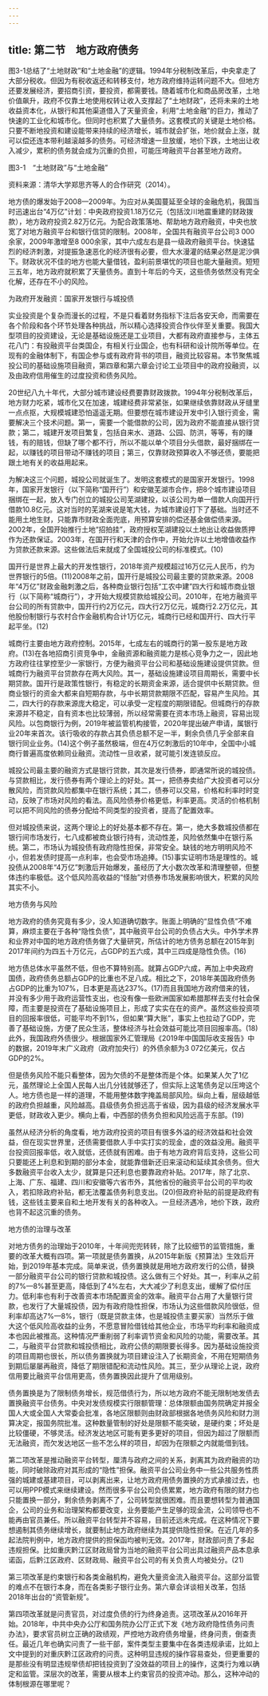 ```yaml
---
---
---
```

title: 第二节　地方政府债务
---




图3-1总结了“土地财政”和“土地金融”的逻辑。1994年分税制改革后，中央拿走了大部分税收。但因为有税收返还和转移支付，地方政府维持运转问题不大。但地方还要发展经济，要招商引资，要投资，都需要钱。随着城市化和商品房改革，土地价值飙升，政府不仅靠土地使用权转让收入支撑起了“土地财政”，还将未来的土地收益资本化，从银行和其他渠道借入了天量资金，利用“土地金融”的巨力，推动了快速的工业化和城市化。但同时也积累了大量债务。这套模式的关键是土地价格。只要不断地投资和建设能带来持续的经济增长，城市就会扩张，地价就会上涨，就可以偿还连本带利越滚越多的债务。可经济增速一旦放缓，地价下跌，土地出让收入减少，累积的债务就会成为沉重的负担，可能压垮融资平台甚至地方政府。

图3-1　“土地财政”与“土地金融”

资料来源：清华大学郑思齐等人的合作研究（2014）。



地方债的爆发始于2008—2009年。为应对从美国蔓延至全球的金融危机，我国当时迅速出台“4万亿”计划：中央政府投资1.18万亿元（包括汶川地震重建的财政拨款），地方政府投资2.82万亿元。为配合政策落地、帮助地方政府融资，中央也放宽了对地方融资平台和银行信贷的限制。2008年，全国共有融资平台公司3 000余家，2009年激增至8 000余家，其中六成左右是县一级政府融资平台。快速猛烈的经济刺激，对提振急速恶化的经济很有必要，但大水漫灌的结果必然是泥沙俱下。财政状况不佳的地方也能大量借钱，盈利前景堪忧的项目也能大量融资。短短三五年，地方政府就积累了天量债务。直到十年后的今天，这些债务依然没有完全化解，还存在不小的风险。





为政府开发融资：国家开发银行与城投债


实业投资是个复杂而漫长的过程，不是只看着财务指标下注后各安天命，而需要在各个阶段和各个环节处理各种挑战，所以精心选择投资合作伙伴至关重要。我国大型项目的投资建设，无论是基础设施还是工业项目，大都有政府直接参与，主体五花八门：有投融资平台类国企，有相关行业国企，也有科研和设计院所等单位。在现有的金融体制下，有国企参与或有政府背书的项目，融资比较容易。本节聚焦城投公司的基础设施项目融资，第四章和第六章会讨论工业项目中的政府投融资，以及由政府信用催生的过度投资和债务风险。

20世纪八九十年代，大部分城市建设经费要靠财政拨款。1994年分税制改革后，地方财力吃紧，城市化又在加速，城建经费非常紧张，如果继续依靠财政从牙缝里一点点抠，大规模城建恐怕遥遥无期。但要想在城市建设开发中引入银行资金，需要解决三个技术问题。第一，需要一个能借款的公司，因为政府不能直接从银行贷款；第二，城建开发项目繁复，包括自来水、道路、公园、防洪，等等，有的赚钱，有的赔钱，但缺了哪个都不行，所以不能以单个项目分头借款，最好捆绑在一起，以赚钱的项目带动不赚钱的项目；第三，仅靠财政预算收入不够还债，要能把跟土地有关的收益用起来。

为解决这三个问题，城投公司就诞生了。发明这套模式的是国家开发银行。1998年，国家开发银行（以下简称“国开行”）和安徽芜湖市合作，把8个城市建设项目捆绑在一起，放入专门创立的城投公司芜湖建投，以该公司为单一借款人向国开行借款10.8亿元。这对当时的芜湖来说是笔大钱，为城市建设打下了基础。当时还不能用土地生财，只能靠市财政全面兜底，用预算安排的偿还基金做偿债来源。2002年，全国开始推行土地“招拍挂”，政府授权芜湖建投以土地出让收益做质押作为还款保证。2003年，在国开行和天津的合作中，开始允许以土地增值收益作为贷款还款来源。这些做法后来就成了全国城投公司的标准模式。(10)

国开行是世界上最大的开发性银行，2018年资产规模超过16万亿元人民币，约为世界银行的5倍。(11)2008年之前，国开行是城投公司最主要的贷款来源。2008年“4万亿”财政金融刺激之后，各种商业银行包括“工农中建”四大行和城市商业银行（以下简称“城商行”），才开始大规模贷款给城投公司。2010年，在地方融资平台公司的所有贷款中，国开行约2万亿元，四大行2万亿元，城商行2.2万亿元，其他股份制银行与农村合作金融机构合计1万亿元，城商行已经和国开行、四大行平起平坐。(12)

城商行主要由地方政府控制。2015年，七成左右的城商行的第一股东是地方政府。(13)在各地招商引资竞争中，金融资源和融资能力是核心竞争力之一，因此地方政府往往掌控至少一家银行，方便为融资平台公司和基础设施建设提供贷款。但城商行为融资平台贷款存在两大风险。其一，基础设施建设项目周期长，需要中长期贷款。国开行是政策性银行，有稳定的长期资金来源，适合提供中长期贷款。但商业银行的资金大都来自短期存款，与中长期贷款期限不匹配，容易产生风险。其二，四大行的存款来源庞大稳定，可以承受一定程度的期限错配。但城商行的存款来源并不稳定，自有资本也比较薄弱，所以经常需要在资本市场上融资，容易出现风险。以包商银行为例，2019年被监管机构接管，2020年提出破产申请，属银行业20年来首次。该行吸收的存款占其负债总额不足一半，剩余负债几乎全部来自银行同业业务。(14)这个例子虽然极端，但在4万亿刺激后的10年中，全国中小城商行普遍高度依赖同业融资。流动性一旦收紧，就可能引发连锁反应。

城投公司最主要的融资方式是银行贷款，其次是发行债券，即通常所说的城投债。与贷款相比，发行债券有两个理论上的好处。其一，把债券卖给广大投资者可以分散风险，而贷款风险都集中在银行系统；其二，债券可以交易，价格和利率时时变动，反映了市场对风险的看法。高风险债券价格更低，利率更高。灵活的价格机制可以把不同风险的债券分配给不同类型的投资者，提高了配置效率。

但对城投债来说，这两个理论上的好处基本都不存在。第一，绝大多数城投债都在银行间市场发行，七八成都被商业银行持有，流动性差，风险依然集中在银行系统。第二，市场认为城投债有政府隐性担保，非常安全。缺钱的地方明明风险不小，但若发债时提高一点利率，也会受市场追捧。(15)事实证明市场是理性的。城投债从2008年“4万亿”刺激后开始爆发，虽经历了大小数次改革和清理整顿，但整体违约率极低。这个低风险高收益的“怪胎”对债券市场发展影响很大，积累的风险其实不小。





地方债务与风险


地方政府的债务究竟有多少，没人知道确切数字。账面上明确的“显性负债”不难算，麻烦主要在于各种“隐性负债”，其中融资平台公司的负债占大头。中外学术界和业界对中国的地方政府债务做了大量研究，所估计的地方债务总额在2015年到2017年间约为四五十万亿元，占GDP的五六成，其中三四成是隐性负债。(16)

地方债总体水平虽然不低，但也不算特别高。就算占GDP六成，再加上中央政府国债，政府债务总额占GDP的比重也不足八成。相比之下，2018年美国政府债务占GDP的比重为107%，日本更是高达237%。(17)而且我国地方政府借来的钱，并没有多少用于政府运营性支出，也没有像一些欧洲国家如希腊那样去支付社会保障，而主要是投资在了基础设施项目上，形成了实实在在的资产。虽然这些投资项目的回报率很低，可能平均不到1%，但如果“算大账”，事实上也拉动了GDP，完善了基础设施，方便了民众生活，整体经济与社会效益可能比项目回报率高。(18)此外，我国政府外债很少。根据国家外汇管理局《2019年中国国际收支报告》中的数据，2019年末广义政府（政府加央行）的外债余额为3 072亿美元，仅占GDP的2%。

但是债务风险不能只看整体，因为欠债的不是整体而是个体。如果某人欠了1亿元，虽然理论上全国人民每人出几分钱就够还了，但实际上这笔债务足以压垮这个人。地方债也是一样的道理，不能用整体数字掩盖局部风险。纵向上看，层级越低的政府负担越重，风险越高。县级债务负担远高于省级，因为县级的经济发展水平更低，财政收入更少。横向上看，中西部的债务负担和风险远高于东部。(19)

虽然从经济分析的角度看，地方政府投资的项目有很多外溢的经济效益和社会效益，但在现实世界里，还债需要借款人手中实打实的现金，虚的效益没用。融资平台投资回报率低，收入就低，还债就有困难。由于有地方政府背后支持，这些公司只要能还上利息和到期的部分本金，就能靠借新还旧来滚动和延续其余债务。但大多数融资平台收入太少，就算是只还利息也要靠政府补贴。2017年，除了北京、上海、广东、福建、四川和安徽等六省市外，其他省份的融资平台公司的平均收入，若扣除政府补贴，都无法覆盖债务利息支出。(20)但政府补贴的前提是政府有钱，这些钱主要来自和土地开发有关的各种收入。一旦经济遇冷，地价下跌，政府也背不起这沉重的债务。





地方债的治理与改革


对地方债务的治理始于2010年，十年间兜兜转转，除了比较细节的监管措施，重要的改革大概有四项。第一项就是债务置换，从2015年新版《预算法》生效后开始，到2019年基本完成。简单来说，债务置换就是用地方政府发行的公债，替换一部分融资平台公司的银行贷款和城投债。这么做有三个好处。其一，利率从之前的7%—8%甚至更高，降低到了4%左右，大大减少了利息支出，缓解了偿付压力。低利率也有利于改善资本市场配置资金的效率。融资平台占用了大量银行贷款，也发行了大量城投债，因为有政府隐性担保，市场认为这些借款风险很低，但利率却高达7%—8%，银行（既是贷款主体，也是城投债主要买家）当然乐于做大这个低风险高收益的业务，不愿意冒险借钱给其他企业，市场平均利率和融资成本也因此被推高。这种情况严重削弱了利率调节资金和风险的功能，需要改革。其二，与融资平台贷款和城投债相比，政府公债的期限要长得多。因为基础设施投资的项目周期也很长，所以债务置换就为项目建设注入了长期资金，不用在短期债务到期后屡屡再融资，降低了期限错配和流动性风险。其三，至少从理论上说，政府信用要比融资平台信用更高，债务置换因此提升了信用级别。

债务置换是为了限制债务增长，规范借债行为，所以地方政府不能无限制地发债去置换融资平台债务。中央对发债规模实行限额管理：总体限额由国务院确定并报全国人大或全国人大常委会批准，各地区限额则由财政部根据各地债务风险和财力测算决定，报国务院批准。这种数量管制的好处是限额不能突破，是硬约束；坏处是比较僵硬，不够灵活。经济发达地区可能有更多更好的项目，但因为超过了限额而无法融资，而欠发达地区一些不怎么样的项目，却因为在限额之内就能借到钱。

第二项改革是推动融资平台转型，厘清与政府之间的关系，剥离其为政府融资的功能，同时破除政府对其形成的“隐性”担保。融资平台公司业务中一些公共服务性质强的城建或基建项目，可以剥离出来，让地方政府用债务置换的方式承接过去，也可以用PPP模式来继续建设。然而很多平台公司负债累累，地方政府有限的财力也只能置换一部分，剩余债务剥离不了，公司转型就很困难。而且要想转型为普通国企，公司的业务和治理架构都要改变，业务要能产生足够的现金流，公司领导也不能再由官员兼任。所以融资平台转型并不容易，目前还远未完成。在这种情况下要想遏制其债务继续增长，就要制止地方政府继续为其提供隐性担保。在近几年的多起法院判例中，地方政府提供的担保函均被判无效。2017年，财政部问责了多起违规担保。比如重庆黔江区财政局曾为当地的融资平台公司出具过融资产品本息承诺函，后黔江区政府、区财政局、融资平台公司的有关负责人均被处分。(21)

第三项改革是约束银行和各类金融机构，避免大量资金流入融资平台。这部分监管的难点不在银行本身，而在各类影子银行业务。第六章会详谈相关改革，包括2018年出台的“资管新规”。

第四项改革就是问责官员，对过度负债的行为终身追责。这项改革从2016年开始。2018年，中共中央办公厅和国务院办公厅正式下发《地方政府隐性债务问责办法》，要求官员树立正确的政绩观，严控地方政府债务增量，终身问责，倒查责任。最近几年也确实问责了一些干部，案件类型主要集中在各类违规承诺，比如上文中提到的对重庆黔江区政府的问责。这种明显违规的操作容易查处，但更重要的是那些没有明显违规举债却把钱投资到了没效益的项目上的操作，这类行为难以确定和监管。深层次的改革，需要从根本上约束官员的投资冲动。那么，这种冲动的体制根源在哪里呢？